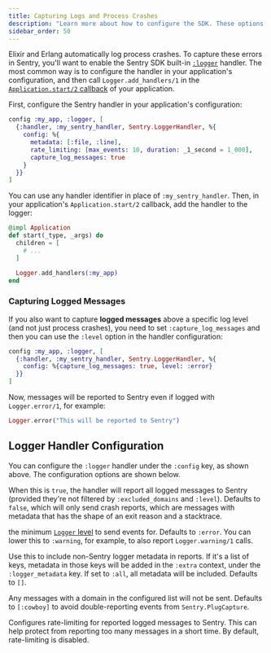 ```yaml
---
title: Capturing Logs and Process Crashes
description: "Learn more about how to configure the SDK. These options are set when the SDK is first initialized, passed to the init function as an object."
sidebar_order: 50
---
```


Elixir and Erlang automatically log process crashes. To capture these errors in Sentry, you'll want to enable the Sentry SDK built-in [`:logger`](https://www.erlang.org/doc/man/logger.html) handler. The most common way is to configure the handler in your application's configuration, and then call `Logger.add_handlers/1` in the [`Application.start/2` callback](https://hexdocs.pm/elixir/Application.html#start/2) of your application.

First, configure the Sentry handler in your application's configuration:

```elixir {filename:config/prod.exs}
config :my_app, :logger, [
  {:handler, :my_sentry_handler, Sentry.LoggerHandler, %{
    config: %{
      metadata: [:file, :line],
      rate_limiting: [max_events: 10, duration: _1_second = 1_000],
      capture_log_messages: true
    }
  }}
]
```

You can use any handler identifier in place of `:my_sentry_handler`. Then, in your application's `Application.start/2` callback, add the handler to the logger:

```elixir {filename:my_app/lib/application.ex}
@impl Application
def start(_type, _args) do
  children = [
    # ...
  ]

  Logger.add_handlers(:my_app)
end
```

### Capturing Logged Messages

If you also want to capture **logged messages** above a specific log level (and not just process crashes), you need to set `:capture_log_messages` and then you can use the `:level` option in the handler configuration:

```elixir {filename:config/prod.exs}
config :my_app, :logger, [
  {:handler, :my_sentry_handler, Sentry.LoggerHandler, %{
    config: %{capture_log_messages: true, level: :error}
  }}
]
```

Now, messages will be reported to Sentry even if logged with `Logger.error/1`, for example:

```elixir
Logger.error("This will be reported to Sentry")
```

## Logger Handler Configuration

You can configure the `:logger` handler under the `:config` key, as shown above. The configuration options are shown below.

<ConfigKey name="capture-log-messages">

When this is `true`, the handler will report all logged messages to Sentry (provided they're not filtered by `:excluded_domains` and `:level`). Defaults to `false`, which will only send crash reports, which are messages with metadata that has the shape of an exit reason and a stacktrace.

</ConfigKey>

<ConfigKey name="level">

the minimum [`Logger` level](https://hexdocs.pm/logger/Logger.html#module-levels) to send events for. Defaults to `:error`. You can lower this to `:warning`, for example, to also report `Logger.warning/1` calls.

</ConfigKey>

<ConfigKey name="metadata">

Use this to include non-Sentry logger metadata in reports. If it's a list of keys, metadata in those keys will be added in the `:extra` context, under the `:logger_metadata` key. If set to `:all`, all metadata will be included. Defaults to `[]`.

</ConfigKey>

<ConfigKey name="excluded-domains">

Any messages with a domain in the configured list will not be sent. Defaults to `[:cowboy]` to avoid double-reporting events from `Sentry.PlugCapture`.

</ConfigKey>

<ConfigKey name="rate-limiting">

Configures rate-limiting for reported logged messages to Sentry. This can help protect from reporting too many messages in a short time. By default, rate-limiting is disabled.

</ConfigKey>
